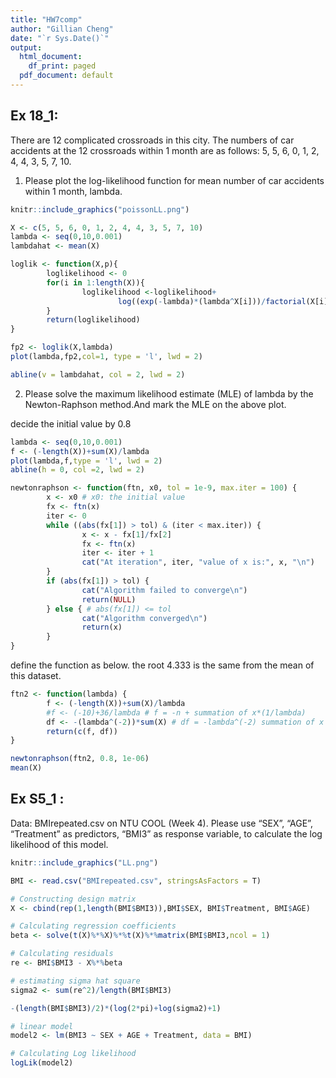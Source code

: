 ---
title: "HW7comp"
author: "Gillian Cheng"
date: "`r Sys.Date()`"
output:
  html_document:
    df_print: paged
  pdf_document: default
---

## Ex 18_1:
There are 12 complicated crossroads in this city. The numbers of car
accidents at the 12 crossroads within 1 month are as follows: 5, 5, 6, 0, 1, 2, 4, 4, 3, 5, 7, 10. 

1. Please plot the log-likelihood function for mean number of car accidents within 1 month, lambda.

```{r,echo=FALSE, out.width = "300px"}
knitr::include_graphics("poissonLL.png")
```

```{r, fig.align='center',fig.width=3,fig.height=3}
X <- c(5, 5, 6, 0, 1, 2, 4, 4, 3, 5, 7, 10)
lambda <- seq(0,10,0.001)
lambdahat <- mean(X)

loglik <- function(X,p){
        loglikelihood <- 0
        for(i in 1:length(X)){
                loglikelihood <-loglikelihood+ 
                        log((exp(-lambda)*(lambda^X[i]))/factorial(X[i]))
        }
        return(loglikelihood)
}

fp2 <- loglik(X,lambda)
plot(lambda,fp2,col=1, type = 'l', lwd = 2) 

abline(v = lambdahat, col = 2, lwd = 2)
```


2. Please solve the maximum likelihood estimate (MLE) of lambda by the Newton-Raphson method.And mark the MLE on the above plot. 

decide the initial value by 0.8
```{r, fig.align='center', fig.width=4,fig.height=4}
lambda <- seq(0,10,0.001)
f <- (-length(X))+sum(X)/lambda
plot(lambda,f,type = 'l', lwd = 2)
abline(h = 0, col =2, lwd = 2)
```

```{r, include=FALSE}
newtonraphson <- function(ftn, x0, tol = 1e-9, max.iter = 100) {
        x <- x0 # x0: the initial value
        fx <- ftn(x)
        iter <- 0
        while ((abs(fx[1]) > tol) & (iter < max.iter)) {
                x <- x - fx[1]/fx[2]
                fx <- ftn(x)
                iter <- iter + 1
                cat("At iteration", iter, "value of x is:", x, "\n")
        }
        if (abs(fx[1]) > tol) {
                cat("Algorithm failed to converge\n")
                return(NULL)
        } else { # abs(fx[1]) <= tol
                cat("Algorithm converged\n")
                return(x)
        }
}
```

define the function as below.
the root 4.333 is the same from the mean of this dataset.
```{r}
ftn2 <- function(lambda) {
        f <- (-length(X))+sum(X)/lambda
        #f <- (-10)+36/lambda # f = -n + summation of x*(1/lambda)
        df <- -(lambda^(-2))*sum(X) # df = -lambda^(-2) summation of x
        return(c(f, df))
}

newtonraphson(ftn2, 0.8, 1e-06)
mean(X)
```


## Ex S5_1 :
Data: BMIrepeated.csv on NTU COOL (Week 4). Please use “SEX”, “AGE”, “Treatment” as predictors, “BMI3” as response variable, to calculate the log likelihood of this model.

```{r, echo=FALSE, out.width = "300px"}
knitr::include_graphics("LL.png")
```

```{r}
BMI <- read.csv("BMIrepeated.csv", stringsAsFactors = T)

# Constructing design matrix
X <- cbind(rep(1,length(BMI$BMI3)),BMI$SEX, BMI$Treatment, BMI$AGE)

# Calculating regression coefficients
beta <- solve(t(X)%*%X)%*%t(X)%*%matrix(BMI$BMI3,ncol = 1)

# Calculating residuals
re <- BMI$BMI3 - X%*%beta

# estimating sigma hat square
sigma2 <- sum(re^2)/length(BMI$BMI3)

-(length(BMI$BMI3)/2)*(log(2*pi)+log(sigma2)+1)

# linear model
model2 <- lm(BMI3 ~ SEX + AGE + Treatment, data = BMI)

# Calculating Log likelihood
logLik(model2)                                                          
```



